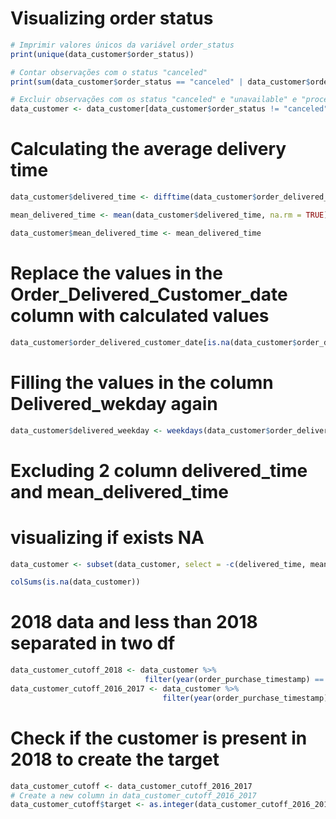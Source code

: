 
# Visualizing order status
```r
# Imprimir valores únicos da variável order_status
print(unique(data_customer$order_status))

# Contar observações com o status "canceled"
print(sum(data_customer$order_status == "canceled" | data_customer$order_status == "unavailable"))

# Excluir observações com os status "canceled" e "unavailable" e "processing"
data_customer <- data_customer[data_customer$order_status != "canceled" & data_customer$order_status != "unavailable" & data_customer$order_status != "processing", ]
```

# Calculating the average delivery time
```r
data_customer$delivered_time <- difftime(data_customer$order_delivered_customer_date, data_customer$order_purchase_timestamp, units = "days")

mean_delivered_time <- mean(data_customer$delivered_time, na.rm = TRUE)

data_customer$mean_delivered_time <- mean_delivered_time
```

# Replace the values in the Order_Delivered_Customer_date column with calculated values
```r
data_customer$order_delivered_customer_date[is.na(data_customer$order_delivered_customer_date)] <- data_customer$order_purchase_timestamp[is.na(data_customer$order_delivered_customer_date)] + mean_delivered_time
```

# Filling the values in the column Delivered_wekday again
```r
data_customer$delivered_weekday <- weekdays(data_customer$order_delivered_customer_date)
```

# Excluding 2 column delivered_time and mean_delivered_time
# visualizing if exists NA
```r
data_customer <- subset(data_customer, select = -c(delivered_time, mean_delivered_time))

colSums(is.na(data_customer))
```

# 2018 data and less than 2018 separated in two df
```r
data_customer_cutoff_2018 <- data_customer %>%
                              filter(year(order_purchase_timestamp) == 2018)
data_customer_cutoff_2016_2017 <- data_customer %>%
                                  filter(year(order_purchase_timestamp) < 2018)
```

# Check if the customer is present in 2018 to create the target 
```r
data_customer_cutoff <- data_customer_cutoff_2016_2017
# Create a new column in data_customer_cutoff_2016_2017
data_customer_cutoff$target <- as.integer(data_customer_cutoff_2016_2017$customer_unique_id %in% data_customer_cutoff_2018$customer_unique_id)
```






